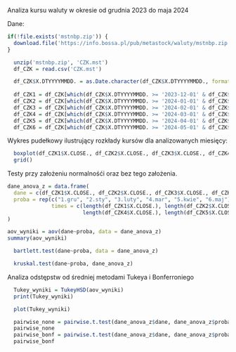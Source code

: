 Analiza kursu waluty w okresie od grudnia 2023 do maja 2024

Dane:
```r
if(!file.exists('mstnbp.zip')) {
  download.file('https://info.bossa.pl/pub/metastock/waluty/mstnbp.zip','mstnbp.zip')
}
```

```r
  unzip('mstnbp.zip', 'CZK.mst')
  df_CZK = read.csv('CZK.mst')

  df_CZK$X.DTYYYYMMDD. = as.Date.character(df_CZK$X.DTYYYYMMDD., format ='%Y%m%d')
  
  df_CZK1 = df_CZK[which(df_CZK$X.DTYYYYMMDD. >= '2023-12-01' & df_CZK$X.DTYYYYMMDD. <= '2023-12-31'),]
  df_CZK2 = df_CZK[which(df_CZK$X.DTYYYYMMDD. >= '2024-01-01' & df_CZK$X.DTYYYYMMDD. <= '2024-01-31'),]
  df_CZK3 = df_CZK[which(df_CZK$X.DTYYYYMMDD. >= '2024-02-01' & df_CZK$X.DTYYYYMMDD. <= '2024-02-29'),]
  df_CZK4 = df_CZK[which(df_CZK$X.DTYYYYMMDD. >= '2024-03-01' & df_CZK$X.DTYYYYMMDD. <= '2024-03-31'),]
  df_CZK5 = df_CZK[which(df_CZK$X.DTYYYYMMDD. >= '2024-04-01' & df_CZK$X.DTYYYYMMDD. <= '2024-04-30'),]
  df_CZK6 = df_CZK[which(df_CZK$X.DTYYYYMMDD. >= '2024-05-01' & df_CZK$X.DTYYYYMMDD. <= '2024-05-31'),]
```
  
Wykres pudełkowy ilustrujący rozkłady kursów dla analizowanych miesięcy:
```r
  boxplot(df_CZK1$X.CLOSE., df_CZK2$X.CLOSE., df_CZK3$X.CLOSE., df_CZK4$X.CLOSE., df_CZK5$X.CLOSE., df_CZK6$X.CLOSE.)
  grid()
```
Testy przy założeniu normalnośći oraz bez tego założenia.
```r
dane_anova_z = data.frame( 
  dane = c(df_CZK1$X.CLOSE., df_CZK2$X.CLOSE., df_CZK3$X.CLOSE., df_CZK4$X.CLOSE., df_CZK5$X.CLOSE., df_CZK6$X.CLOSE.),
  proba = rep(c("1.gru", "2.sty", "3.luty", "4.mar", "5.kwie", "6.maj"), 
              times = c(length(df_CZK1$X.CLOSE.), length(df_CZK2$X.CLOSE.), length(df_CZK3$X.CLOSE.),
                        length(df_CZK4$X.CLOSE.), length(df_CZK5$X.CLOSE.), length(df_CZK6$X.CLOSE.)))
)

```

```r
aov_wyniki = aov(dane~proba, data = dane_anova_z)
summary(aov_wyniki)
```
```r
  bartlett.test(dane~proba, data = dane_anova_z)
```
```r
  kruskal.test(dane~proba, dane_anova_z)
```

Analiza odstępstw od średniej metodami Tukeya i Bonferroniego
```r
  Tukey_wyniki = TukeyHSD(aov_wyniki)
  print(Tukey_wyniki)
```

```r
  plot(Tukey_wyniki)
```

```r
  pairwise_none = pairwise.t.test(dane_anova_z$dane, dane_anova_z$proba, p.adj = 'none')
  pairwise_none
  pairwise_bonf = pairwise.t.test(dane_anova_z$dane, dane_anova_z$proba, p.adj = 'bonf')
  pairwise_bonf
```
